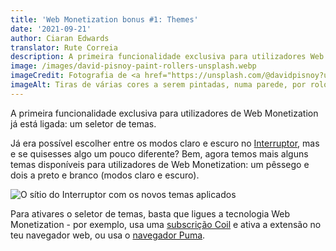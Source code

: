 ```yaml
---
title: 'Web Monetization bonus #1: Themes'
date: '2021-09-21'
author: Ciaran Edwards
translator: Rute Correia
description: A primeira funcionalidade exclusiva para utilizadores Web Monetization já está ligada
image: /images/david-pisnoy-paint-rollers-unsplash.webp
imageCredit: Fotografia de <a href="https://unsplash.com/@davidpisnoy?utm_source=unsplash&utm_medium=referral&utm_content=creditCopyText">David Pisnoy</a> via <a href="https://unsplash.com/s/photos/painting?utm_source=unsplash&utm_medium=referral&utm_content=creditCopyText">Unsplash</a>
imageAlt: Tiras de várias cores a serem pintadas, numa parede, por rolos de pintar
---
```


A primeira funcionalidade exclusiva para utilizadores de Web Monetization já está ligada: um seletor de temas.

Já era possível escolher entre os modos claro e escuro no [Interruptor](https://interruptor.pt/), mas e se quisesses algo um pouco diferente? Bem, agora temos mais alguns temas disponíveis para utilizadores de Web Monetization: um pêssego e dois a preto e branco (modos claro e escuro).

![O sítio do Interruptor com os novos temas aplicados](/images/Interruptor_WM_themes.webp)

Para ativares o seletor de temas, basta que ligues a tecnologia Web Monetization - por exemplo, usa uma [subscrição Coil](https://coil.com/) e ativa a extensão no teu navegador web, ou usa o [navegador Puma](https://www.pumabrowser.com/).
